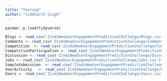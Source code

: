 ```yaml
---
title: "Testing"
author: "Siddharth Singh"
---
```


```r
pacman::p_load(tidyverse)
```

```r
Blogs <- read_csv('ZindiNewUserEngagementPredictionChallenge/Blogs.csv')
Comments <- read_csv('ZindiNewUserEngagementPredictionChallenge/Comments.csv')
Competition  <- read_csv('ZindiNewUserEngagementPredictionChallenge/Competition.csv')
CompetitionParticipation <- read_csv('ZindiNewUserEngagementPredictionChallenge/CompetitionPartipation.csv')
Discussion <- read_csv('ZindiNewUserEngagementPredictionChallenge/Discussion.csv')
Jobs <- read_csv('ZindiNewUserEngagementPredictionChallenge/Jobs.csv')
SampleSubmission  <- read_csv('ZindiNewUserEngagementPredictionChallenge/SampleSubmission.csv')
UserActivity   <- read_csv('ZindiNewUserEngagementPredictionChallenge/UserActivity.csv')
Users <- read_csv('ZindiNewUserEngagementPredictionChallenge/Users.csv')
    
```
